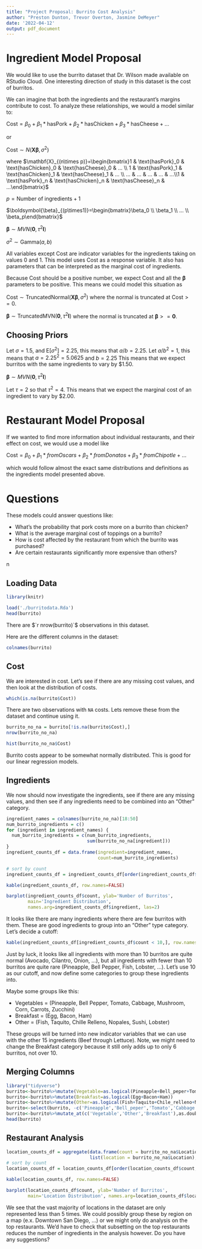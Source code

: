 ```yaml
---
title: "Project Proposal: Burrito Cost Analysis"
author: "Preston Dunton, Trevor Overton, Jasmine DeMeyer"
date: '2022-04-12'
output: pdf_document
---
```


# Ingredient Model Proposal

We would like to use the burrito dataset that Dr. Wilson made available on RStudio Cloud.  One interesting direction of study in this dataset is the cost of burritos.

We can imagine that both the ingredients and the restaurant’s margins contribute to cost.  To analyze these relationships, we would a model similar to:

$\text{Cost} = \beta_0 + \beta_1*\text{hasPork} +\beta_2*\text{hasChicken} +\beta_3*\text{hasCheese} +...$

or 

$\text{Cost}\sim N(\mathbf{X}\boldsymbol{\beta},\sigma^2)$

where $\mathbf{X}_{(n\times p)}=\begin{bmatrix}1 & \text{hasPork}_0 & \text{hasChicken}_0 & \text{hasCheese}_0 & ... \\ 1 & \text{hasPork}_1 & \text{hasChicken}_1 & \text{hasCheese}_1 & ... \\ ... & ... & ... & ... & ...\\1 & \text{hasPork}_n & \text{hasChicken}_n & \text{hasCheese}_n & ...\end{bmatrix}$

$p = \text{Number of ingredients}+1$

$\boldsymbol{\beta}_{(p\times1)}=\begin{bmatrix}\beta_0 \\ \beta_1 \\ ... \\ \beta_p\end{bmatrix}$

$\boldsymbol{\beta}\sim MVN(\mathbf{0},\tau^2\textbf{I})$

$\sigma^2\sim \text{Gamma}(a,b)$

All variables except Cost are indicator variables for the ingredients taking on values 0 and 1.  This model uses Cost as a response variable. It also has parameters that can be interpreted as the marginal cost of ingredients. 

Because Cost should be a positive number, we expect Cost and all the $\boldsymbol\beta$ parameters to be positive.  This means we could model this situation as 

$\text{Cost}\sim \text{TruncatedNormal}(\mathbf{X}\boldsymbol{\beta},\sigma^2)$ where the normal is truncated at $\text{Cost} >= 0$.

$\boldsymbol{\beta}\sim \text{TruncatedMVN}(\mathbf{0},\tau^2\textbf{I})$ where the normal is truncated at $\boldsymbol\beta>=\mathbf{0}$.


## Choosing Priors

Let $\sigma=1.5$, and $\text{E}[\sigma^{2}]=2.25$, this means that $a/b=2.25$.  Let $a/b^2=1$,
this means that $a=2.25^2=5.0625$ and $b=2.25$  This means that we expect  burritos with the same ingredients to vary by $1.50. 

$\boldsymbol{\beta}\sim MVN(\mathbf{0},\tau^2\textbf{I})$

Let $\tau=2$ so that $\tau^2=4$.  This means that we expect the marginal cost of an ingredient to vary by $2.00.


# Restaurant Model Proposal

If we wanted to find more information about individual restaurants, and their effect on cost, we would use a model like

$\text{Cost} = \beta_0 + \beta_1*fromOscars + \beta_2*fromDonatos + \beta_3*fromChipotle +...$

which would follow almost the exact same distributions and definitions as the ingredients model presented above.



# Questions

These models could answer questions like:

* What’s the probability that pork costs more on a burrito than chicken?
* What is the average marginal cost of toppings on a burrito?
* How is cost affected by the restaurant from which the burrito was purchased? 
* Are certain restaurants significantly more expensive than others? 

n

## Loading Data

```r
library(knitr)
```

```r
load('./burritodata.Rda')
head(burrito)
```


There are $`r nrow(burrito)`$ observations in this dataset.

Here are the different columns in the dataset:
```r
colnames(burrito)
```

## Cost

We are interested in cost.  Let's see if there are any missing cost values, and then look at the distribution of costs.

```r
which(is.na(burrito$Cost))
```

There are two observations with `NA` costs.  Lets remove these from the dataset and continue using it.

```r
burrito_no_na = burrito[!is.na(burrito$Cost),]
nrow(burrito_no_na)

```

```r
hist(burrito_no_na$Cost)

```

Burrito costs appear to be somewhat normally distributed.  This is good for our linear regression models.

## Ingredients

We now should now investigate the ingredients, see if there are any missing values, and then see if any ingredients need to be combined into an "Other" category.


```r

ingredient_names = colnames(burrito_no_na)[18:50]
num_burrito_ingredients = c()
for (ingredient in ingredient_names) {
  num_burrito_ingredients = c(num_burrito_ingredients, 
                              sum(burrito_no_na[ingredient]))  
}
ingredient_counts_df = data.frame(ingredient=ingredient_names, 
                                  count=num_burrito_ingredients)

# sort by count
ingredient_counts_df = ingredient_counts_df[order(ingredient_counts_df$count, decreasing=TRUE),] 

kable(ingredient_counts_df, row.names=FALSE)

barplot(ingredient_counts_df$count, ylab='Number of Burritos',
        main='Ingredient Distribution', 
        names.arg=ingredient_counts_df$ingredient, las=2)
```

It looks like there are many ingredients where there are few burritos with them.  These are good ingredients to group into an "Other" type category.  Let's decide a cutoff:

```r
kable(ingredient_counts_df[ingredient_counts_df$count < 10,], row.names=FALSE)
```

Just by luck, it looks like all ingredients with more than 10 burritos are quite normal (Avocado, Cilantro, Onion, ...), but all ingredients with fewer than 10 burritos are quite rare (Pineapple, Bell Pepper, Fish, Lobster, ...).  Let's use 10 as our cutoff, and now define some categories to group these ingredients into.

Maybe some groups like this:

* Vegetables = (Pineapple, Bell Pepper, Tomato, Cabbage, Mushroom, Corn, Carrots, Zucchini)
* Breakfast = (Egg, Bacon, Ham)
* Other = (Fish, Taquito, Chille Relleno, Nopales, Sushi, Lobster)

These groups will be turned into new indicator variables that we can use with the other 15 ingredients (Beef through Lettuce).  Note, we might need to change the Breakfast category because it still only adds up to only 6 burritos, not over 10.

## Merging Columns

```r
library("tidyverse")
burrito<-burrito%>%mutate(Vegetable=as.logical(Pineapple+Bell_peper+Tomato+Cabbage+Mushroom+Corn+Carrots+Zucchini))
burrito<-burrito%>%mutate(Breakfast=as.logical(Egg+Bacon+Ham))
burrito<-burrito%>%mutate(Other=as.logical(Fish+Taquito+Chile_relleno+Nopales+Sushi+Lobster))
burrito<-select(burrito, -c('Pineapple','Bell_peper','Tomato','Cabbage','Mushroom','Corn','Carrots','Zucchini','Egg','Ham','Fish','Taquito','Chile_relleno','Nopales','Sushi','Lobster'))
burrito<-burrito%>%mutate_at(c('Vegetable','Other','Breakfast'),as.double)
head(burrito)
```


## Restaurant Analysis

```r

location_counts_df = aggregate(data.frame(count = burrito_no_na$Location), 
                               list(location = burrito_no_na$Location), length)
# sort by count
location_counts_df = location_counts_df[order(location_counts_df$count, decreasing=TRUE),] 

kable(location_counts_df, row.names=FALSE)

barplot(location_counts_df$count, ylab='Number of Burritos', 
        main='Location Distribution', names.arg=location_counts_df$location, las=2)

```

We see that the vast majority of locations in the dataset are only represented less than 5 times.  We could possibly group these by region on a map (e.x. Downtown San Diego, ...) or we might only do analysis on the top restaurants.  We'd have to check that subsetting on the top restaurants reduces the number of ingredients in the analysis however.  Do you have any suggestions?

